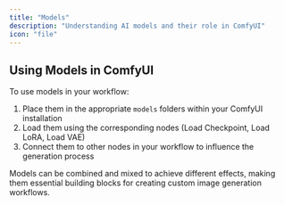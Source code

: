 ```yaml
---
title: "Models"
description: "Understanding AI models and their role in ComfyUI"
icon: "file"
---
```


## Using Models in ComfyUI
To use models in your workflow:
1. Place them in the appropriate `models` folders within your ComfyUI installation
2. Load them using the corresponding nodes (Load Checkpoint, Load LoRA, Load VAE)
3. Connect them to other nodes in your workflow to influence the generation process

Models can be combined and mixed to achieve different effects, making them essential building blocks for creating custom image generation workflows.

